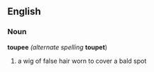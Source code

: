 ==English==
===Noun===
'''toupee''' ''(alternate spelling'' '''toupet''')
# a wig of false hair worn to cover a bald spot